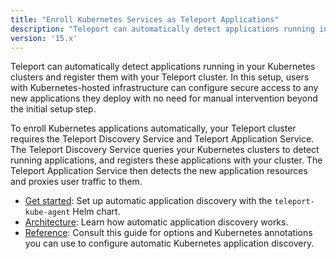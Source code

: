 ```yaml
---
title: "Enroll Kubernetes Services as Teleport Applications"
description: "Teleport can automatically detect applications running in your Kubernetes clusters and register them with Teleport for secure access."
version: '15.x'
---
```


Teleport can automatically detect applications running in your Kubernetes
clusters and register them with your Teleport cluster. In this setup, users with
Kubernetes-hosted infrastructure can configure secure access to any new
applications they deploy with no need for manual intervention beyond the initial
setup step.

To enroll Kubernetes applications automatically, your Teleport cluster requires
the Teleport Discovery Service and Teleport Application Service. The Teleport
Discovery Service queries your Kubernetes clusters to detect running
applications, and registers these applications with your cluster. The Teleport
Application Service then detects the new application resources and proxies user
traffic to them.

- [Get started](/docs/application-access/enroll-kubernetes-applications/get-started): Set up automatic
  application discovery with the `teleport-kube-agent` Helm chart.
- [Architecture](/docs/application-access/enroll-kubernetes-applications/architecture): Learn how
  automatic application discovery works.
- [Reference](/docs/application-access/enroll-kubernetes-applications/reference): Consult this guide
  for options and Kubernetes annotations you can use to configure automatic
  Kubernetes application discovery.
